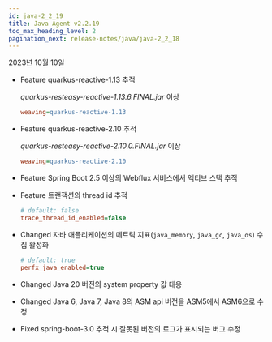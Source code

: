 ```yaml
---
id: java-2_2_19
title: Java Agent v2.2.19
toc_max_heading_level: 2
pagination_next: release-notes/java/java-2_2_18
---
```


2023년 10월 10일

- <Status>Feature</Status> quarkus-reactive-1.13 추적

  *quarkus-resteasy-reactive-1.13.6.FINAL.jar* 이상

  ```ini title='whatap.conf'
  weaving=quarkus-reactive-1.13
  ```

- <Status>Feature</Status> quarkus-reactive-2.10 추적

  *quarkus-resteasy-reactive-2.10.0.FINAL.jar* 이상

  ```ini title='whatap.conf'
  weaving=quarkus-reactive-2.10
  ```

- <Status>Feature</Status> Spring Boot 2.5 이상의 Webflux 서비스에서 엑티브 스택 추적

- <Status>Feature</Status> 트랜잭션의 thread id 추적

  ```ini title='whatap.conf'
  # default: false
  trace_thread_id_enabled=false
  ```

- <Status>Changed</Status> 자바 애플리케이션의 메트릭 지표(<code>java_memory</code>, <code>java_gc</code>, <code>java_os</code>) 수집 활성화

  ```ini title='whatap.conf'
  # default: true
  perfx_java_enabled=true
  ```

- <Status>Changed</Status> Java 20 버전의 system property 값 대응

- <Status>Changed</Status> Java 6, Java 7, Java 8의 ASM api 버전을 ASM5에서 ASM6으로 수정

- <Status>Fixed</Status> spring-boot-3.0 추적 시 잘못된 버전의 로그가 표시되는 버그 수정